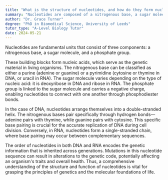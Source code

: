 ```yaml
---
title: "What is the structure of nucleotides, and how do they form nucleic acids?"
summary: "Nucleotides are composed of a nitrogenous base, a sugar molecule, and a phosphate group."
author: "Dr. Grace Turner"
degree: "PhD in Biomedical Science, University of Leeds"
tutor_type: "A-Level Biology Tutor"
date: 2024-05-21
---
```


Nucleotides are fundamental units that consist of three components: a nitrogenous base, a sugar molecule, and a phosphate group.

These building blocks form nucleic acids, which serve as the genetic material in living organisms. The nitrogenous base can be classified as either a purine (adenine or guanine) or a pyrimidine (cytosine or thymine in DNA, or uracil in RNA). The sugar molecule varies depending on the type of nucleic acid: it is deoxyribose in DNA and ribose in RNA. The phosphate group is linked to the sugar molecule and carries a negative charge, enabling nucleotides to connect with one another through phosphodiester bonds.

In the case of DNA, nucleotides arrange themselves into a double-stranded helix. The nitrogenous bases pair specifically through hydrogen bonds—adenine pairs with thymine, while guanine pairs with cytosine. This specific base pairing is crucial for the accurate replication of DNA during cell division. Conversely, in RNA, nucleotides form a single-stranded chain, where base pairing may occur between complementary sequences.

The order of nucleotides in both DNA and RNA encodes the genetic information that is inherited across generations. Mutations in this nucleotide sequence can result in alterations to the genetic code, potentially affecting an organism's traits and overall health. Thus, a comprehensive understanding of the structure and function of nucleotides is vital for grasping the principles of genetics and the molecular foundations of life.
    